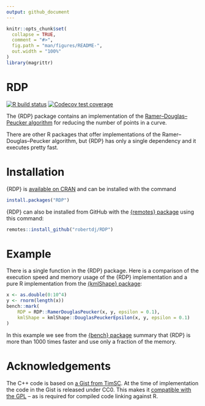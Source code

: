 ```yaml
---
output: github_document
---
```


<!-- README.md is generated from README.Rmd. Please edit that file -->

```r
knitr::opts_chunk$set(
  collapse = TRUE,
  comment = "#>",
  fig.path = "man/figures/README-",
  out.width = "100%"
)
library(magrittr)
```

RDP
===

<!-- badges: start -->
[![R build status](https://github.com/robertdj/RDP/workflows/R-CMD-check/badge.svg)](https://github.com/robertdj/RDP/actions)
[![Codecov test coverage](https://codecov.io/gh/robertdj/RDP/branch/master/graph/badge.svg)](https://codecov.io/gh/robertdj/RDP?branch=main)
<!-- badges: end -->

The {RDP} package contains an implementation of the [Ramer–Douglas–Peucker algorithm
](https://en.wikipedia.org/wiki/Ramer%E2%80%93Douglas%E2%80%93Peucker_algorithm) for reducing the number of points in a curve.

There are other R packages that offer implementations of the Ramer–Douglas–Peucker algorithm, but {RDP} has only a single dependency and it executes pretty fast.


# Installation

{RDP} is [available on CRAN](https://cran.r-project.org/package=RDP) and can be installed with the command

``` r
install.packages("RDP")
```

{RDP} can also be installed from GitHub with the [{remotes} package](https://remotes.r-lib.org) using this command:

``` r
remotes::install_github("robertdj/RDP")
```


# Example

There is a single function in the {RDP} package.
Here is a comparison of the execution speed and memory usage of the {RDP} implementation and a pure R implementation from the [{kmlShape} package](https://cran.r-project.org/package=kmlShape):

```r
x <- as.double(0:10^4)
y <- rnorm(length(x))
bench::mark(
    RDP = RDP::RamerDouglasPeucker(x, y, epsilon = 0.1),
    kmlShape = kmlShape::DouglasPeuckerEpsilon(x, y, epsilon = 0.1)
)
```

In this example we see from the [{bench} package](https://bench.r-lib.org) summary that {RDP} is more than 1000 times faster and use only a fraction of the memory.


# Acknowledgements

The C++ code is based on [a Gist from TimSC](https://gist.github.com/TimSC/0813573d77734bcb6f2cd2cf6cc7aa51).
At the time of implementation the code in the Gist is released under CC0. 
This makes it [compatible with the GPL](https://www.gnu.org/licenses/license-list.en.html#GPLCompatibleLicenses) -- as is required for compiled code linking against R.

